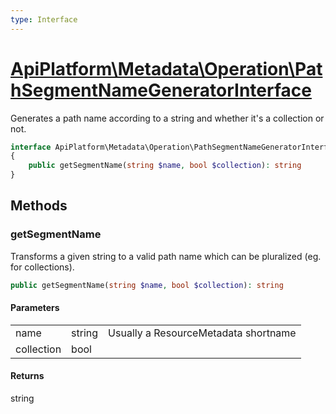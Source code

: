 ```yaml
---
type: Interface
---
```


# [ApiPlatform\Metadata\Operation\PathSegmentNameGeneratorInterface](/docs/v3.1/reference/Metadata/Operation/PathSegmentNameGeneratorInterface)

Generates a path name according to a string and whether it's a collection or not.


```php
interface ApiPlatform\Metadata\Operation\PathSegmentNameGeneratorInterface
{
    public getSegmentName(string $name, bool $collection): string
}
```
## Methods

### getSegmentName

Transforms a given string to a valid path name which can be pluralized (eg. for collections).

```php
public getSegmentName(string $name, bool $collection): string
```

#### Parameters

<table><tbody>
<tr><td>name</td><td>string</td><td>Usually a ResourceMetadata shortname</td></tr><tr><td>collection</td><td>bool</td><td></td></tr>
</tbody>
</table>

#### Returns

string
